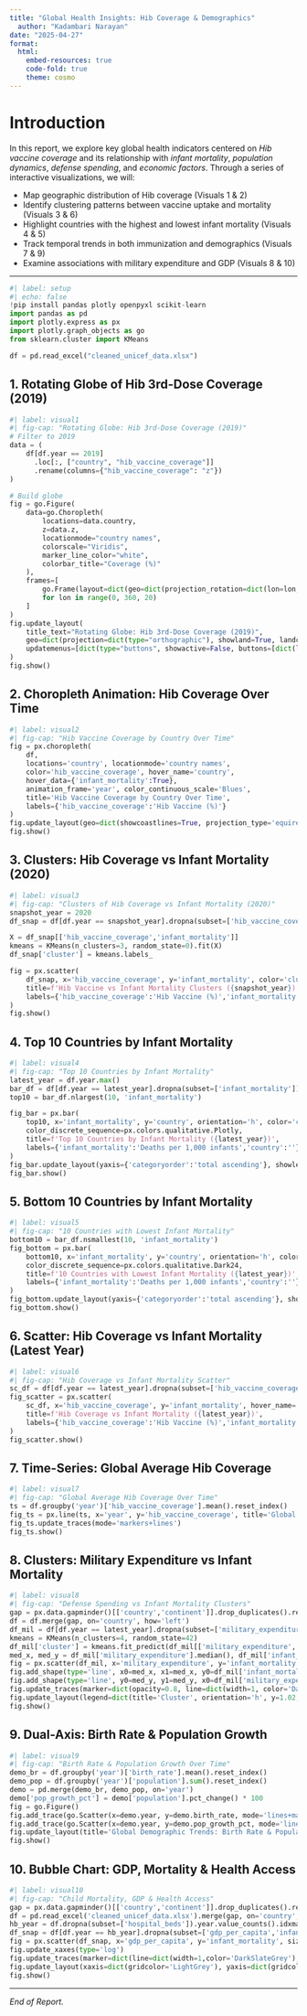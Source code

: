 ```yaml
---
title: "Global Health Insights: Hib Coverage & Demographics"
  author: "Kadambari Narayan"
date: "2025-04-27"
format:
  html:
    embed-resources: true
    code-fold: true
    theme: cosmo
---
```


# Introduction

In this report, we explore key global health indicators centered on *Hib vaccine coverage* and its relationship with *infant mortality*, *population dynamics*, *defense spending*, and *economic factors*. Through a series of interactive visualizations, we will:

- Map geographic distribution of Hib coverage (Visuals 1 & 2)
- Identify clustering patterns between vaccine uptake and mortality (Visuals 3 & 6)
- Highlight countries with the highest and lowest infant mortality (Visuals 4 & 5)
- Track temporal trends in both immunization and demographics (Visuals 7 & 9)
- Examine associations with military expenditure and GDP (Visuals 8 & 10)

---

```python
#| label: setup
#| echo: false
!pip install pandas plotly openpyxl scikit-learn
import pandas as pd
import plotly.express as px
import plotly.graph_objects as go
from sklearn.cluster import KMeans

df = pd.read_excel("cleaned_unicef_data.xlsx")
```

## 1. Rotating Globe of Hib 3rd-Dose Coverage (2019)
```python
#| label: visual1
#| fig-cap: "Rotating Globe: Hib 3rd-Dose Coverage (2019)"
# Filter to 2019
data = (
    df[df.year == 2019]
      .loc[:, ["country", "hib_vaccine_coverage"]]
      .rename(columns={"hib_vaccine_coverage": "z"})
)

# Build globe
fig = go.Figure(
    data=go.Choropleth(
        locations=data.country,
        z=data.z,
        locationmode="country names",
        colorscale="Viridis",
        marker_line_color="white",
        colorbar_title="Coverage (%)"
    ),
    frames=[
        go.Frame(layout=dict(geo=dict(projection_rotation=dict(lon=lon, lat=0))), name=str(lon))
        for lon in range(0, 360, 20)
    ]
)
fig.update_layout(
    title_text="Rotating Globe: Hib 3rd-Dose Coverage (2019)",
    geo=dict(projection=dict(type="orthographic"), showland=True, landcolor="lightgray", showcountries=True, countrycolor="white", showocean=True, oceancolor="lightblue"),
    updatemenus=[dict(type="buttons", showactive=False, buttons=[dict(label="▶ Play", method="animate", args=[None,{"frame": {"duration":100,"redraw":True},"fromcurrent":True,"transition":{"duration":0}}])], x=0.1, y=0.1)]
)
fig.show()
```

## 2. Choropleth Animation: Hib Coverage Over Time
```python
#| label: visual2
#| fig-cap: "Hib Vaccine Coverage by Country Over Time"
fig = px.choropleth(
    df,
    locations='country', locationmode='country names',
    color='hib_vaccine_coverage', hover_name='country',
    hover_data={'infant_mortality':True},
    animation_frame='year', color_continuous_scale='Blues',
    title='Hib Vaccine Coverage by Country Over Time',
    labels={'hib_vaccine_coverage':'Hib Vaccine (%)'}
)
fig.update_layout(geo=dict(showcoastlines=True, projection_type='equirectangular'), margin={'r':0,'t':50,'l':0,'b':0})
fig.show()
```

## 3. Clusters: Hib Coverage vs Infant Mortality (2020)
```python
#| label: visual3
#| fig-cap: "Clusters of Hib Coverage vs Infant Mortality (2020)"
snapshot_year = 2020
df_snap = df[df.year == snapshot_year].dropna(subset=['hib_vaccine_coverage','infant_mortality'])

X = df_snap[['hib_vaccine_coverage','infant_mortality']]
kmeans = KMeans(n_clusters=3, random_state=0).fit(X)
df_snap['cluster'] = kmeans.labels_

fig = px.scatter(
    df_snap, x='hib_vaccine_coverage', y='infant_mortality', color='cluster', hover_name='country', trendline='ols',
    title=f'Hib Vaccine vs Infant Mortality Clusters ({snapshot_year})',
    labels={'hib_vaccine_coverage':'Hib Vaccine (%)','infant_mortality':'Deaths per 1,000 infants'}
)
fig.show()
```

## 4. Top 10 Countries by Infant Mortality
```python
#| label: visual4
#| fig-cap: "Top 10 Countries by Infant Mortality"
latest_year = df.year.max()
bar_df = df[df.year == latest_year].dropna(subset=['infant_mortality'])
top10 = bar_df.nlargest(10, 'infant_mortality')

fig_bar = px.bar(
    top10, x='infant_mortality', y='country', orientation='h', color='country',
    color_discrete_sequence=px.colors.qualitative.Plotly,
    title=f'Top 10 Countries by Infant Mortality ({latest_year})',
    labels={'infant_mortality':'Deaths per 1,000 infants','country':''}
)
fig_bar.update_layout(yaxis={'categoryorder':'total ascending'}, showlegend=False)
fig_bar.show()
```

## 5. Bottom 10 Countries by Infant Mortality
```python
#| label: visual5
#| fig-cap: "10 Countries with Lowest Infant Mortality"
bottom10 = bar_df.nsmallest(10, 'infant_mortality')
fig_bottom = px.bar(
    bottom10, x='infant_mortality', y='country', orientation='h', color='country',
    color_discrete_sequence=px.colors.qualitative.Dark24,
    title=f'10 Countries with Lowest Infant Mortality ({latest_year})',
    labels={'infant_mortality':'Deaths per 1,000 infants','country':''}
)
fig_bottom.update_layout(yaxis={'categoryorder':'total ascending'}, showlegend=False, margin=dict(l=50,r=30,t=50,b=30))
fig_bottom.show()
```

## 6. Scatter: Hib Coverage vs Infant Mortality (Latest Year)
```python
#| label: visual6
#| fig-cap: "Hib Coverage vs Infant Mortality Scatter"
sc_df = df[df.year == latest_year].dropna(subset=['hib_vaccine_coverage','infant_mortality'])
fig_scatter = px.scatter(
    sc_df, x='hib_vaccine_coverage', y='infant_mortality', hover_name='country', trendline='ols',
    title=f'Hib Coverage vs Infant Mortality ({latest_year})',
    labels={'hib_vaccine_coverage':'Hib Vaccine (%)','infant_mortality':'Deaths per 1,000 infants'}
)
fig_scatter.show()
```

## 7. Time-Series: Global Average Hib Coverage
```python
#| label: visual7
#| fig-cap: "Global Average Hib Coverage Over Time"
ts = df.groupby('year')['hib_vaccine_coverage'].mean().reset_index()
fig_ts = px.line(ts, x='year', y='hib_vaccine_coverage', title='Global Average Hib Vaccine Coverage Over Time', labels={'hib_vaccine_coverage':'Avg Hib Vaccine (%)'})
fig_ts.update_traces(mode='markers+lines')
fig_ts.show()
```

## 8. Clusters: Military Expenditure vs Infant Mortality
```python
#| label: visual8
#| fig-cap: "Defense Spending vs Infant Mortality Clusters"
gap = px.data.gapminder()[['country','continent']].drop_duplicates().rename(columns={'continent':'region'})
df = df.merge(gap, on='country', how='left')
df_mil = df[df.year == latest_year].dropna(subset=['military_expenditure','infant_mortality','population'])
kmeans = KMeans(n_clusters=4, random_state=42)
df_mil['cluster'] = kmeans.fit_predict(df_mil[['military_expenditure','infant_mortality']]).astype(str)
med_x, med_y = df_mil['military_expenditure'].median(), df_mil['infant_mortality'].median()
fig = px.scatter(df_mil, x='military_expenditure', y='infant_mortality', color='cluster', size='population', size_max=45, hover_name='country', trendline='ols', title=f'High Defense vs. High Mortality ({latest_year})', labels={'military_expenditure':'Military Expenditure (% GDP)','infant_mortality':'Infant Mortality (per 1,000)','cluster':'Cluster'}, template='plotly_white')
fig.add_shape(type='line', x0=med_x, x1=med_x, y0=df_mil['infant_mortality'].min(), y1=df_mil['infant_mortality'].max(), line=dict(dash='dash', color='grey'))
fig.add_shape(type='line', y0=med_y, y1=med_y, x0=df_mil['military_expenditure'].min(), x1=df_mil['military_expenditure'].max(), line=dict(dash='dash', color='grey'))
fig.update_traces(marker=dict(opacity=0.8, line=dict(width=1, color='DarkSlateGrey')))
fig.update_layout(legend=dict(title='Cluster', orientation='h', y=1.02, x=1, xanchor='right'), xaxis=dict(title='Military Expenditure (% GDP)', gridcolor='LightGrey'), yaxis=dict(title='Infant Mortality (per 1,000)', gridcolor='LightGrey'), title_font_size=18, margin=dict(l=50,r=50,t=80,b=50))
fig.show()
```

## 9. Dual-Axis: Birth Rate & Population Growth
```python
#| label: visual9
#| fig-cap: "Birth Rate & Population Growth Over Time"
demo_br = df.groupby('year')['birth_rate'].mean().reset_index()
demo_pop = df.groupby('year')['population'].sum().reset_index()
demo = pd.merge(demo_br, demo_pop, on='year')
demo['pop_growth_pct'] = demo['population'].pct_change() * 100
fig = go.Figure()
fig.add_trace(go.Scatter(x=demo.year, y=demo.birth_rate, mode='lines+markers', name='Birth Rate', hovertemplate='Year %{x}<br>Birth Rate %{y:.1f}<extra></extra>'))
fig.add_trace(go.Scatter(x=demo.year, y=demo.pop_growth_pct, mode='lines+markers', name='Population Growth', marker=dict(symbol='diamond',size=8), line=dict(dash='dash'), yaxis='y2', hovertemplate='Year %{x}<br>Growth %{y:.2f}%<extra></extra>'))
fig.update_layout(title='Global Demographic Trends: Birth Rate & Population Growth Over Time', template='plotly_white', xaxis=dict(title='Year', tickmode='linear', rangeselector=dict(buttons=[dict(count=5,label='5Y',step='year',stepmode='backward'),dict(count=10,label='10Y',step='year',stepmode='backward'),dict(step='all')]), rangeslider=dict(visible=True)), yaxis=dict(title='Birth Rate (per 1,000 people)', gridcolor='LightGrey'), yaxis2=dict(title='Population Growth (%)', overlaying='y', side='right', gridcolor='LightGrey'), legend=dict(orientation='h', y=1.02, x=1, xanchor='right'), margin=dict(l=60,r=60,t=80,b=60))
fig.show()
```

## 10. Bubble Chart: GDP, Mortality & Health Access
```python
#| label: visual10
#| fig-cap: "Child Mortality, GDP & Health Access"
gap = px.data.gapminder()[['country','continent']].drop_duplicates().rename(columns={'continent':'region'})
df = pd.read_excel('cleaned_unicef_data.xlsx').merge(gap, on='country', how='left')
hb_year = df.dropna(subset=['hospital_beds']).year.value_counts().idxmax()
df_snap = df[df.year == hb_year].dropna(subset=['gdp_per_capita','infant_mortality','hospital_beds'])
fig = px.scatter(df_snap, x='gdp_per_capita', y='infant_mortality', size='hospital_beds', color='region', hover_name='country', size_max=40, title=f'Child Mortality, GDP & Health Access ({hb_year})', labels={'gdp_per_capita':'GDP per Capita (2015 US$)','infant_mortality':'Infant Mortality (per 1,000)','hospital_beds':'Hospital Beds per 1,000','region':'Region'}, template='plotly_white')
fig.update_xaxes(type='log')
fig.update_traces(marker=dict(line=dict(width=1,color='DarkSlateGrey'),opacity=0.8))
fig.update_layout(xaxis=dict(gridcolor='LightGrey'), yaxis=dict(gridcolor='LightGrey'), legend=dict(orientation='h',y=1.02,x=1,xanchor='right'), title_font_size=18, margin=dict(l=50,r=50,t=80,b=50))
fig.show()
```

---

*End of Report.*
